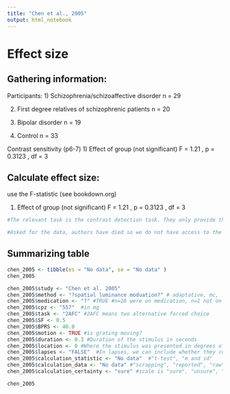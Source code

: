 ```yaml
---
title: "Chen et al., 2005"
output: html_notebook
---
```


# Effect size

## Gathering information:

Participants:
1) Schizophrenia/schizoaffective disorder n = 29

2)  First degree relatives of schizophrenic patients n = 20

3)  Bipolar disorder n = 19

4)  Control n = 33

Contrast sensitivity (p6-7)
1) Effect of group (not significant) F = 1.21 , p = 0.3123 , df = 3

## Calculate effect size:

use the F-statistic (see bookdown.org)

1)  Effect of group (not significant) F = 1.21 , p = 0.3123 , df = 3

```r
#The relevant task is the contrast detection task. They only provide the F for the four groups, so it is not possible to calculate the g for the schizophrenia and control group. We need to ask for the data.

#Asked for the data, authors have died so we do not have access to the data.
```

## Summarizing table

```r
chen_2005 <- tibble(es = "No data", se = "No data" ) 
chen_2005

chen_2005$study <- "Chen et al. 2005"
chen_2005$method <- "?spatial luminance moduation?" # adaptative, mc, ... (Do they use a special method to display contrast?)
chen_2005$medication <- "?" #TRUE #n=28 were on medication, n=1 not on medication
chen_2005$cpz <- "557"  #in mg
chen_2005$task <- "2AFC" #2AFC means two alternative forced choice
chen_2005$SF <- 0.5
chen_2005$BPRS <- 40.0
chen_2005$motion <- TRUE #is grating moving?
chen_2005$duration <- 0.3 #Duration of the stimulus in seconds
chen_2005$location <- 0 #Where the stimulus was presented in degrees of visual angle (fixation = 0)
chen_2005$lapses <- "FALSE"  #In lapses, we can include whether they control for lapses (TRUE) or not (FALSE).
chen_2005$calculation_statistic <- "No data"  #"t-test", "m and sd"
chen_2005$calculation_data <- "No data" #"scrapping", "reported", "raw"
chen_2005$calculation_certainty <- "sure" #scale is "sure", "unsure", "very unsure"

chen_2005
```
